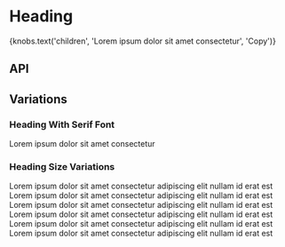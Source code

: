 
<Meta title="Components/Heading" component={Heading} />

# Heading

<Canvas>
  <Story name="Base component">
    <Heading
      isFlush={knobs.boolean('isFlush', false, 'Presentation')}
      hasSerifFont={knobs.boolean('hasSerifFont', false, 'Typography')}
      level={knobs.select('level', ['1', '2', '3', '4', '5', '6'], '1', 'Semantics')}
      size={knobs.select('size', ['xSmall', 'small', 'medium', 'large', 'xLarge'], 'large', 'Typography')}
      theme={knobs.select('theme', ['dark', 'light'], 'dark', 'Presentation')}
    >
      {knobs.text('children', 'Lorem ipsum dolor sit amet consectetur', 'Copy')}
    </Heading>
  </Story>
</Canvas>

## API

<ArgsTable of={Heading} />

## Variations

### Heading With Serif Font

<Canvas>
  <Story name="Heading with Serif Font">
    <Heading level="1" size="xLarge" hasSerifFont={true}>
      Lorem ipsum dolor sit amet consectetur
    </Heading>
  </Story>
</Canvas>

### Heading Size Variations

<Canvas>
  <Story name="Heading size variations">
    <div>
      <Heading level="1" size="xLarge">
        Lorem ipsum dolor sit amet consectetur adipiscing elit nullam id erat est
      </Heading>
      <Heading level="2" size="large">
        Lorem ipsum dolor sit amet consectetur adipiscing elit nullam id erat est
      </Heading>
      <Heading level="3" size="medium">
        Lorem ipsum dolor sit amet consectetur adipiscing elit nullam id erat est
      </Heading>
      <Heading level="4" size="small">
        Lorem ipsum dolor sit amet consectetur adipiscing elit nullam id erat est
      </Heading>
      <Heading level="5" size="xSmall">
        Lorem ipsum dolor sit amet consectetur adipiscing elit nullam id erat est
      </Heading>
      <Heading level="6" size="xXSmall">
        Lorem ipsum dolor sit amet consectetur adipiscing elit nullam id erat est
      </Heading>
    </div>
  </Story>
</Canvas>
